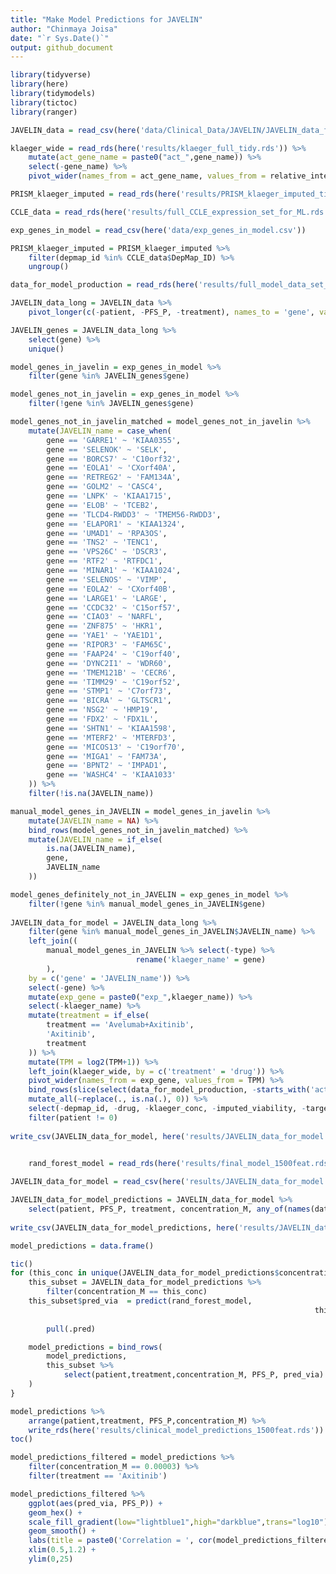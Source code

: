```yaml
---
title: "Make Model Predictions for JAVELIN"
author: "Chinmaya Joisa"
date: "`r Sys.Date()`"
output: github_document
---
```


```r
library(tidyverse)
library(here)
library(tidymodels)
library(tictoc)
library(ranger)
```

```r
JAVELIN_data = read_csv(here('data/Clinical_Data/JAVELIN/JAVELIN_data_for_ml.csv'))

klaeger_wide = read_rds(here('results/klaeger_full_tidy.rds')) %>%
	mutate(act_gene_name = paste0("act_",gene_name)) %>%
	select(-gene_name) %>%
	pivot_wider(names_from = act_gene_name, values_from = relative_intensity)

PRISM_klaeger_imputed = read_rds(here('results/PRISM_klaeger_imputed_tidy.rds'))

CCLE_data = read_rds(here('results/full_CCLE_expression_set_for_ML.rds'))

exp_genes_in_model = read_csv(here('data/exp_genes_in_model.csv'))

PRISM_klaeger_imputed = PRISM_klaeger_imputed %>%
	filter(depmap_id %in% CCLE_data$DepMap_ID) %>%
	ungroup()

data_for_model_production = read_rds(here('results/full_model_data_set_1500feat.rds'))
```

```r

JAVELIN_data_long = JAVELIN_data %>% 
	pivot_longer(c(-patient, -PFS_P, -treatment), names_to = 'gene', values_to = 'TPM')

JAVELIN_genes = JAVELIN_data_long %>% 
	select(gene) %>% 
	unique()

model_genes_in_javelin = exp_genes_in_model %>% 
	filter(gene %in% JAVELIN_genes$gene)

model_genes_not_in_javelin = exp_genes_in_model %>% 
	filter(!gene %in% JAVELIN_genes$gene)

model_genes_not_in_javelin_matched = model_genes_not_in_javelin %>% 
	mutate(JAVELIN_name = case_when(
		gene == 'GARRE1' ~ 'KIAA0355',
		gene == 'SELENOK' ~ 'SELK',
		gene == 'BORCS7' ~ 'C10orf32',
		gene == 'EOLA1' ~ 'CXorf40A',
		gene == 'RETREG2' ~ 'FAM134A',
		gene == 'GOLM2' ~ 'CASC4',
		gene == 'LNPK' ~ 'KIAA1715',
		gene == 'ELOB' ~ 'TCEB2',
		gene == 'TLCD4-RWDD3' ~ 'TMEM56-RWDD3',
		gene == 'ELAPOR1' ~ 'KIAA1324',
		gene == 'UMAD1' ~ 'RPA3OS',
		gene == 'TNS2' ~ 'TENC1',
		gene == 'VPS26C' ~ 'DSCR3',
		gene == 'RTF2' ~ 'RTFDC1',
		gene == 'MINAR1' ~ 'KIAA1024',
		gene == 'SELENOS' ~ 'VIMP',
		gene == 'EOLA2' ~ 'CXorf40B',
		gene == 'LARGE1' ~ 'LARGE',
		gene == 'CCDC32' ~ 'C15orf57',
		gene == 'CIAO3' ~ 'NARFL',
		gene == 'ZNF875' ~ 'HKR1',
		gene == 'YAE1' ~ 'YAE1D1',
		gene == 'RIPOR3' ~ 'FAM65C',
		gene == 'FAAP24' ~ 'C19orf40',
		gene == 'DYNC2I1' ~ 'WDR60',
		gene == 'TMEM121B' ~ 'CECR6',
		gene == 'TIMM29' ~ 'C19orf52',
		gene == 'STMP1' ~ 'C7orf73',
		gene == 'BICRA' ~ 'GLTSCR1',
		gene == 'NSG2' ~ 'HMP19',
		gene == 'FDX2' ~ 'FDX1L',
		gene == 'SHTN1' ~ 'KIAA1598',
		gene == 'MTERF2' ~ 'MTERFD3',
		gene == 'MICOS13' ~ 'C19orf70',
		gene == 'MIGA1' ~ 'FAM73A',
		gene == 'BPNT2' ~ 'IMPAD1',
		gene == 'WASHC4' ~ 'KIAA1033'
	)) %>% 
	filter(!is.na(JAVELIN_name))

manual_model_genes_in_JAVELIN = model_genes_in_javelin %>% 
	mutate(JAVELIN_name = NA) %>% 
	bind_rows(model_genes_not_in_javelin_matched) %>% 
	mutate(JAVELIN_name = if_else(
		is.na(JAVELIN_name),
		gene,
		JAVELIN_name
	))

model_genes_definitely_not_in_JAVELIN = exp_genes_in_model %>% 
	filter(!gene %in% manual_model_genes_in_JAVELIN$gene)
	
JAVELIN_data_for_model = JAVELIN_data_long %>%
	filter(gene %in% manual_model_genes_in_JAVELIN$JAVELIN_name) %>%
	left_join((
		manual_model_genes_in_JAVELIN %>% select(-type) %>% 
							rename('klaeger_name' = gene)
		),
	by = c('gene' = 'JAVELIN_name')) %>% 
	select(-gene) %>% 
	mutate(exp_gene = paste0("exp_",klaeger_name)) %>%
	select(-klaeger_name) %>% 
	mutate(treatment = if_else(
		treatment == 'Avelumab+Axitinib', 
		'Axitinib',
		treatment
	)) %>% 
	mutate(TPM = log2(TPM+1)) %>% 
	left_join(klaeger_wide, by = c('treatment' = 'drug')) %>% 
	pivot_wider(names_from = exp_gene, values_from = TPM) %>% 
	bind_rows(slice(select(data_for_model_production, -starts_with('act')), 1)) %>% 
	mutate_all(~replace(., is.na(.), 0)) %>% 
	select(-depmap_id, -drug, -klaeger_conc, -imputed_viability, -target_viability) %>% 
	filter(patient != 0)
	
write_csv(JAVELIN_data_for_model, here('results/JAVELIN_data_for_model.csv'))
	
```

```r

	rand_forest_model = read_rds(here('results/final_model_1500feat.rds'))

```

```r

JAVELIN_data_for_model = read_csv(here('results/JAVELIN_data_for_model.csv'))

JAVELIN_data_for_model_predictions = JAVELIN_data_for_model %>% 
	select(patient, PFS_P, treatment, concentration_M, any_of(names(data_for_model_production)))
	
write_csv(JAVELIN_data_for_model_predictions, here('results/JAVELIN_data_for_model_predictions.csv'))

model_predictions = data.frame()

tic()
for (this_conc in unique(JAVELIN_data_for_model_predictions$concentration_M)) {
	this_subset = JAVELIN_data_for_model_predictions %>%
		filter(concentration_M == this_conc)
	this_subset$pred_via  = predict(rand_forest_model,
																	this_subset %>%
																		mutate(depmap_id = NA, drug = NA, klaeger_conc = NA, imputed_viability = NA)) %>%
		pull(.pred)

	model_predictions = bind_rows(
		model_predictions,
		this_subset %>%
			select(patient,treatment,concentration_M, PFS_P, pred_via)
	)
}

model_predictions %>%
	arrange(patient,treatment, PFS_P,concentration_M) %>%
	write_rds(here('results/clinical_model_predictions_1500feat.rds'))
toc()
```

```r
model_predictions_filtered = model_predictions %>% 
	filter(concentration_M == 0.00003) %>% 
	filter(treatment == 'Axitinib')

model_predictions_filtered %>% 
	ggplot(aes(pred_via, PFS_P)) +
	geom_hex() +
	scale_fill_gradient(low="lightblue1",high="darkblue",trans="log10") +
	geom_smooth() +
	labs(title = paste0('Correlation = ', cor(model_predictions_filtered$pred_via, model_predictions_filtered$PFS_P)))
	xlim(0.5,1.2) +
	ylim(0,25)
```

